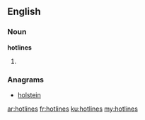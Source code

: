 ==English==

===Noun===
'''hotlines'''

# {{plural of|hotline}}

===Anagrams===
* [[holstein#English|holstein]]

[[ar:hotlines]]
[[fr:hotlines]]
[[ku:hotlines]]
[[my:hotlines]]